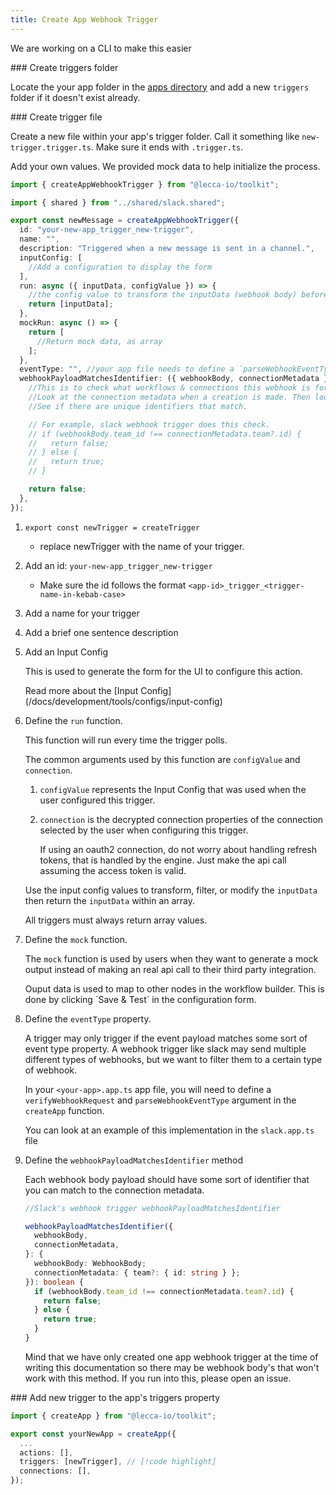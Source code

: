 ```yaml
---
title: Create App Webhook Trigger
---
```


<Callout>We are working on a CLI to make this easier</Callout>

<Steps>

<Step>
### Create triggers folder

Locate the your app folder in the [apps directory](https://github.com/lecca-digital/lecca-io/tree/main/packages/apps/src/lib/your-new-app) and add a new `triggers` folder if it doesn't exist already.

<Files>
  <Folder name="packages" defaultOpen>
    <Folder name="ui" />
    <Folder name="server" />
    <Folder name="toolkit" />
    <Folder name="apps" defaultOpen>
      <Folder name="src" defaultOpen>
        <Folder name="lib" defaultOpen>
          <Folder name="your-new-app" defaultOpen>
            <Folder name="actions" />
            <Folder name="connections" />
            <Folder name="triggers" defaultOpen>
              <File name="new-trigger.trigger.ts" />
            </Folder>
            <File name="your-new-app.app.ts" />
          </Folder>
        </Folder>
      </Folder>
    </Folder>
  </Folder>
</Files>

</Step>

<Step>
### Create trigger file

Create a new file within your app's trigger folder. Call it something like `new-trigger.trigger.ts`. Make sure it ends with `.trigger.ts`.

Add your own values. We provided mock data to help initialize the process.

```ts
import { createAppWebhookTrigger } from "@lecca-io/toolkit";

import { shared } from "../shared/slack.shared";

export const newMessage = createAppWebhookTrigger({
  id: "your-new-app_trigger_new-trigger",
  name: "",
  description: "Triggered when a new message is sent in a channel.",
  inputConfig: [
    //Add a configuration to display the form
  ],
  run: async ({ inputData, configValue }) => {
    //the config value to transform the inputData (webhook body) before returning it as an array.
    return [inputData];
  },
  mockRun: async () => {
    return [
      //Return mock data, as array
    ];
  },
  eventType: "", //your app file needs to define a `parseWebhookEventType` property.
  webhookPayloadMatchesIdentifier: ({ webhookBody, connectionMetadata }) => {
    //This is to check what workflows & connections this webhook is for.
    //Look at the connection metadata when a creation is made. Then look at the webhook body.
    //See if there are unique identifiers that match.

    // For example, slack webhook trigger does this check.
    // if (webhookBody.team_id !== connectionMetadata.team?.id) {
    //   return false;
    // } else {
    //   return true;
    // }

    return false;
  },
});
```

1.  `export const newTrigger = createTrigger`

    - replace newTrigger with the name of your trigger.

2.  Add an id: `your-new-app_trigger_new-trigger`

    - Make sure the id follows the format `<app-id>_trigger_<trigger-name-in-kebab-case>`

3.  Add a name for your trigger
4.  Add a brief one sentence description
5.  Add an Input Config

    This is used to generate the form for the UI to configure this action.

    <Callout>
      Read more about the [Input
      Config](/docs/development/tools/configs/input-config)
    </Callout>

6.  Define the `run` function.

    This function will run every time the trigger polls.

    The common arguments used by this function are `configValue` and `connection`.

    1.  `configValue` represents the Input Config that was used when the user configured this trigger.
    2.  `connection` is the decrypted connection properties of the connection selected by the user when configuring this trigger.

        <Callout>

        If using an oauth2 connection, do not worry about handling refresh
        tokens, that is handled by the engine. Just make the api call assuming
        the access token is valid.

        </Callout>

    Use the input config values to transform, filter, or modify the `inputData` then return the `inputData` within an array.

    <Callout>All triggers must always return array values.</Callout>

7.  Define the `mock` function.

    The `mock` function is used by users when they want to generate a mock output instead of making an real api call to their third party integration.

    <Callout>
      Ouput data is used to map to other nodes in the workflow builder. This is
      done by clicking `Save & Test` in the configuration form.
    </Callout>

8.  Define the `eventType` property.

    A trigger may only trigger if the event payload matches some sort of event type property. A webhook trigger like slack may send multiple different types of webhooks, but we want to filter them to a certain type of webhook.

    In your `<your-app>.app.ts` app file, you will need to define a `verifyWebhookRequest` and `parseWebhookEventType` argument in the `createApp` function.

    You can look at an example of this implementation in the `slack.app.ts` file

9.  Define the `webhookPayloadMatchesIdentifier` method

    Each webhook body payload should have some sort of identifier that you can match to the connection metadata.

    ```ts title="new-message.trigger.ts"
    //Slack's webhook trigger webhookPayloadMatchesIdentifier

    webhookPayloadMatchesIdentifier({
      webhookBody,
      connectionMetadata,
    }: {
      webhookBody: WebhookBody;
      connectionMetadata: { team?: { id: string } };
    }): boolean {
      if (webhookBody.team_id !== connectionMetadata.team?.id) {
        return false;
      } else {
        return true;
      }
    }
    ```

    <Callout>
      Mind that we have only created one app webhook trigger at the time of
      writing this documentation so there may be webhook body's that won't work
      with this method. If you run into this, please open an issue.
    </Callout>

</Step>

<Step>
### Add new trigger to the app's triggers property

```ts title="your-new-app.app.ts"
import { createApp } from "@lecca-io/toolkit";

export const yourNewApp = createApp({
  ...
  actions: [],
  triggers: [newTrigger], // [!code highlight]
  connections: [],
});
```

</Step>

</Steps>
